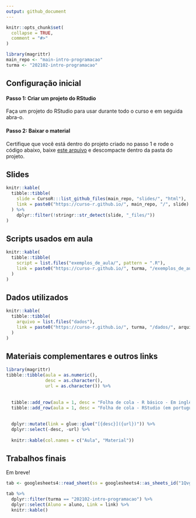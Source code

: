 ```yaml
---
output: github_document
---
```


<!-- README.md is generated from README.Rmd. Please edit that file -->

```r
knitr::opts_chunk$set(
  collapse = TRUE,
  comment = "#>"
)

library(magrittr)
main_repo <- "main-intro-programacao"
turma <- "202102-intro-programacao"
```

## Configuração inicial

#### Passo 1: Criar um projeto do RStudio

Faça um projeto do RStudio para usar durante todo o curso e em seguida abra-o.

#### Passo 2: Baixar o material

Certifique que você está dentro do projeto criado no passo 1 e rode o código abaixo, baixe [este arquivo](https://github.com/curso-r/main-intro-programacao/archive/master.zip) e descompacte dentro da pasta do projeto.

## Slides

```r
knitr::kable(
  tibble::tibble(
    slide = CursoR:::list_github_files(main_repo, "slides/", "html"),
    link = paste0("https://curso-r.github.io/", main_repo, "/", slide)
  ) %>% 
    dplyr::filter(!stringr::str_detect(slide, "_files/"))
)
```

## Scripts usados em aula

```r
knitr::kable(
  tibble::tibble(
    script = list.files("exemplos_de_aula/", pattern = ".R"),
    link = paste0("https://curso-r.github.io/", turma, "/exemplos_de_aula/", script)
  )
)
```

## Dados utilizados

```r
knitr::kable(
  tibble::tibble(
    arquivo = list.files("dados"),
    link = paste0("https://curso-r.github.io/", turma, "/dados/", arquivo)
  )
)
```



## Materiais complementares e outros links

```r
library(magrittr)
tibble::tibble(aula = as.numeric(),
               desc = as.character(),
               url = as.character()) %>%
  
  
  tibble::add_row(aula = 1, desc = "Folha de cola - R básico - Em inglês", url = "http://github.com/rstudio/cheatsheets/raw/master/base-r.pdf") %>% 
  tibble::add_row(aula = 1, desc = "Folha de cola - RStudio (em português)", url = "https://github.com/rstudio/cheatsheets/raw/master/translations/portuguese/rstudio-IDE-cheatsheet-portuguese.pdf")  %>% 
  
  
  dplyr::mutate(link = glue::glue("[{desc}]({url})")) %>% 
  dplyr::select(-desc, -url) %>% 
  
  knitr::kable(col.names = c("Aula", "Material"))
```

## Trabalhos finais

Em breve!

```r
tab <- googlesheets4::read_sheet(ss = googlesheets4::as_sheets_id("1Qvgvx74CPfl5HZtiOBEUGlFulklMh05gHS7sxE6JFT4"))

tab %>% 
  dplyr::filter(turma == "202102-intro-programacao") %>% 
  dplyr::select(Aluno = aluno, Link = link) %>% 
  knitr::kable()
```